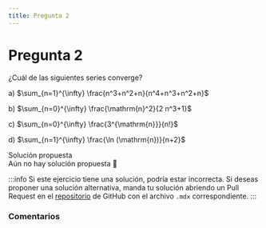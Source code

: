 ```yaml
---
title: Pregunta 2
---
```



# Pregunta 2

<div className="exercise">
¿Cuál de las siguientes series converge?

a) $\sum_{n=1}^{\infty} \frac{n^3+n^2+n}{n^4+n^3+n^2+n}$

b) $\sum_{n=0}^{\infty} \frac{\mathrm{n}^2}{2 n^3+1}$

c) $\sum_{n=0}^{\infty} \frac{3^{\mathrm{n}}}{n!}$

d) $\sum_{n=1}^{\infty} \frac{\ln (\mathrm{n})}{n+2}$
</div>

<MDXDetails>
<summary>Solución propuesta</summary>

<div className="exercise">
Aún no hay solución propuesta 🥲
</div>

:::info
Si este ejercicio tiene una solución, podría estar incorrecta. Si deseas proponer una solución alternativa, manda tu solución abriendo
un Pull Request en el [repositorio](https://github.com/crow-rojas/apuntes-fundamentals/pulls) de GitHub con el archivo
`.mdx` correspondiente.
:::

</MDXDetails>

### Comentarios

<Disqus
  url="https://crow-rojas.github.io/apuntes-fundamentals/docs/mathematics/calculus-1-2-3/exercises/2016-1/p02"
  identifier="docs/mathematics/calculus-1-2-3/exercises/2016-1/p02"
  title="2016-1 Cálculo I, II y III - Pregunta 02"
/>
